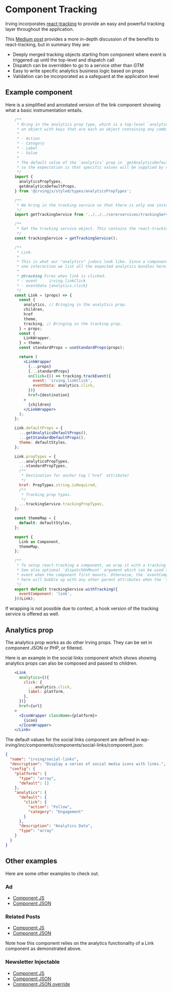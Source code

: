 <Meta title="Components|Component Tracking" />

# Component Tracking
Irving incorporates [react-tracking](https://github.com/nytimes/react-tracking) to provide an easy and powerful tracking layer throughout the application.

This [Medium post](https://medium.com/m/global-identity?redirectUrl=https%3A%2F%2Fopen.nytimes.com%2Fintroducing-react-tracking-declarative-tracking-for-react-apps-2c76706bb79a) provides a more in-depth discussion of the benefits to react-tracking, but in summary they are:

- Deeply merged tracking objects starting from component where event is triggered up until the top-level and dispatch call
- Dispatch can be overridden to go to a service other than GTM
- Easy to write specific analytics business logic based on props
- Validation can be incorporated as a safeguard at the application level

## Example component
Here is a simplified and annotated version of the link component showing what a basic instrumentation entails.

```jsx
    /**
     * Bring in the analytics prop type, which is a top-level `analytics` key containing
     * an object with keys that are each an object containing any combination of:
     *
     * - Action
     * - Category
     * - Label
     * - Value
     *
     * The default value of the `analytics` prop in `getAnalyticsDefaultProps` is an empty object,
     * so the expectation is that specific values will be supplied by component configs.
     */
    import {
      analyticsPropTypes,
      getAnalyticsDefaultProps,
    } from '@irvingjs/styled/types/analyticsPropTypes';

    /**
     * We bring in the tracking service so that there is only one instance of `react-tracking`.
     */
    import getTrackingService from '../../../core/services/trackingService';

    /**
     * Get the tracking service object. This contains the react-tracking functions we'll use.
     */
    const trackingService = getTrackingService();

    /**
     * Link.
     *
     * This is what our "analytics" jsdocs look like. Since a component may have more than
     * one interaction we list all the expected analytics bundles here.
     *
     * @tracking Fires when link is clicked.
     * - event     irving.linkClick
     * - eventData {analytics.click}
     */
    const Link = (props) => {
      const {
        analytics, // Bringing in the analytics prop.
        children,
        href
        theme,
        tracking, // Bringing in the tracking prop.
      } = props;
      const {
        LinkWrapper,
      } = theme;
      const standardProps = useStandardProps(props);

      return (
        <LinkWrapper
          {...props}
          {...standardProps}
          onClick={() => tracking.trackEvent({
            event: 'irving.linkClick',
            eventData: analytics.click,
          })}
          href={destination}
        >
          {children}
        </LinkWrapper>
      );
    };

    Link.defaultProps = {
      ...getAnalyticsDefaultProps(),
      ...getStandardDefaultProps(),
      theme: defaultStyles,
    };

    Link.propTypes = {
      ...analyticsPropTypes,
      ...standardPropTypes,
      /**
       * Destination for anchor tag (`href` attribute)
       */
      href: PropTypes.string.isRequired,
      /**
       * Tracking prop types.
       */
      ...trackingService.trackingPropTypes,
    };

    const themeMap = {
      default: defaultStyles,
    };

    export {
      Link as Component,
      themeMap,
    };

    /**
     * To setup react-tracking a component, we wrap it with a tracking function.
     * See also optional `dispatchOnMount` argument which can be used to fire an
     * event when the component first mounts. Otherwise, the `eventComponent` attribute
     * here will bubble up with any other parent attributes when the `trackEvent()` call is made.
     */
    export default trackingService.withTracking({
      eventComponent: 'link',
    })(Link);
```

If wrapping is not possible due to context, a hook version of the tracking service is offered as well.

## Analytics prop
The analytics prop works as do other Irving props. They can be set in component JSON or PHP, or filtered.

Here is an example in the social links component which shows showing analytics props can also be composed and passed to children.

```jsx
    <Link
      analytics={({
        click: {
          ...analytics.click,
          label: platform,
        },
      })}
      href={url}
    >
      <IconWrapper className={platform}>
        {icon}
      </IconWrapper>
    </Link>
```

The default values for the social links component are defined in wp-irving/inc/components/components/social-links/component.json:

```json
{
  "name": "irving/social-links",
  "description": "Display a series of social media icons with links.",
  "config": {
    "platforms": {
      "type": "array",
      "default": []
    },
    "analytics": {
      "default": {
        "click": {
          "action": "Follow",
          "category": "Engagement"
        }
      },
      "description": "Analytics Data",
      "type": "array"
    }
  }
}
```

## Other examples

Here are some other examples to check out.

### Ad
- [Component JS](https://github.com/alleyinteractive/lede/blob/production/themes/lede-common/client/irving/components/ad/index.js)
- [Component JSON](https://github.com/alleyinteractive/lede/blob/production/themes/lede-common/components/ad/component.json)

### Related Posts

- [Component JS](https://github.com/alleyinteractive/lede/blob/production/themes/lede-common/client/irving/components/relatedPost/index.js)
- [Component JSON](https://github.com/alleyinteractive/lede/blob/production/themes/lede-common/components/related-post/component.json)

Note how this component relies on the analytics functionality of a Link component as demonstrated above.

### Newsletter Injectable

- [Component JS](https://github.com/alleyinteractive/lede/blob/production/themes/lede-common/client/irving/components/newsletterInjectable/index.js)
- [Component JSON](https://github.com/alleyinteractive/lede/blob/production/themes/lede-common/components/newsletter-injectable/component.json)
- [Component JSON override](https://github.com/alleyinteractive/lede/blob/production/themes/lede-common/components/newsletter-injectable/component.json)
